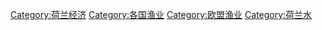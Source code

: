 [[Category:荷兰经济|Category:荷兰经济]]
[[Category:各国渔业|Category:各国渔业]]
[[Category:欧盟渔业|Category:欧盟渔业]]
[[Category:荷兰水|Category:荷兰水]]